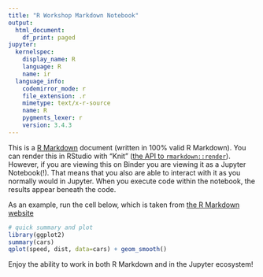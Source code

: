 ```yaml
---
title: "R Workshop Markdown Notebook"
output:
  html_document:
    df_print: paged
jupyter:
  kernelspec:
    display_name: R
    language: R
    name: ir
  language_info:
    codemirror_mode: r
    file_extension: .r
    mimetype: text/x-r-source
    name: R
    pygments_lexer: r
    version: 3.4.3
---
```


This is a [R Markdown](http://rmarkdown.rstudio.com) document (written in 100% valid R Markdown). You can render this in RStudio with "Knit" ([the API to `rmarkdown::render`](https://rmarkdown.rstudio.com/authoring_quick_tour.html#rendering_output)). However, if you are viewing this on Binder you are viewing it as a Jupyter Notebook(!). That means that you also are able to interact with it as you normally would in Jupyter. When you execute code within the notebook, the results appear beneath the code.

As an example, run the cell below, which is taken from [the R Markdown website](https://rmarkdown.rstudio.com/authoring_quick_tour.html#r_code_chunks)

```r
# quick summary and plot
library(ggplot2)
summary(cars)
qplot(speed, dist, data=cars) + geom_smooth()
```

Enjoy the ability to work in both R Markdown and in the Jupyter ecosystem!

